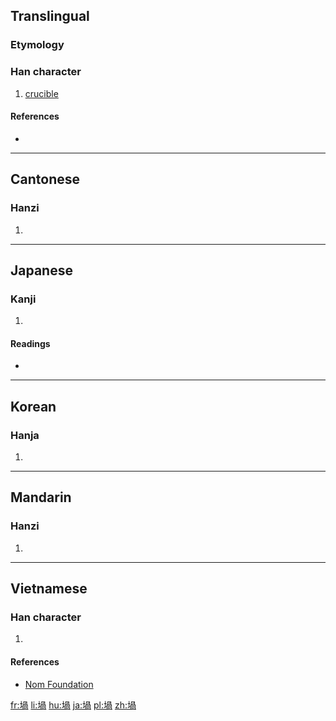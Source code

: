 {{also|埚}}
==Translingual==

===Etymology===
{{Han compound|土|咼|c1=s|c2=p|t1=earth|ls=psc}}

===Han character===
{{Han char|rn=32|rad=土|as=09|sn=12|four=4712<sub>7</sub>|canj=土月月口 (GBBR)|ids=⿰[[土]][[咼]]}}

# [[crucible]]

====References====
* {{Han ref|kx=0233.080|dkj=05247|dj=0470.260|hdz=10454.010|uh=581D|ud=22557|bh=B3FA|bd=46074}}

----

==Cantonese==

===Hanzi===
{{yue-hanzi|jyut=|y=wo1|sim=埚}}

# {{defn|lang=yue|sort=土09}}

----

==Japanese==

===Kanji===
{{ja-kanji|grade=|rs=土09}}

# {{defn|lang=ja|sort=土09}}

====Readings====
* {{ja-readings|on=[[か]] (ka)|kun=[[るつぼ]] (rutsubo)}}

----

==Korean==

===Hanja===
{{ko-hanja|hangeul=과|rv=gwa|mr=kwa}}

# {{defn|lang=ko|sort=土09}}

----

==Mandarin==

===Hanzi===
{{cmn-hanzi|sim=埚|pin=[[guō]] ([[guo1]])|wg=kuo<sup>1</sup>}}

# {{defn|lang=cmn|sort=土09}}

----

==Vietnamese==

===Han character===
{{vi-hantu|[[qua]]|rs=土09}}

# {{defn|lang=vi|sort=土09}}

====References====
*[http://nomfoundation.org/common/nom_details.php?codepoint=581d Nom Foundation]

[[fr:堝]]
[[li:堝]]
[[hu:堝]]
[[ja:堝]]
[[pl:堝]]
[[zh:堝]]